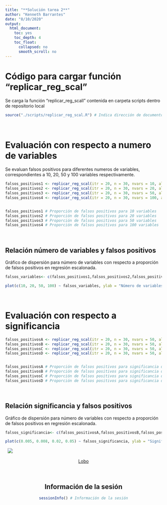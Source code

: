 ```yaml
---
title: "**Solución tarea 2**"
author: "Kenneth Barrantes"
date: "8/10/2020"
output:
  html_document:
    toc: yes
    toc_depth: 4
    toc_float:
      collapsed: no
      smooth_scroll: no
---
```


# Código para cargar función "replicar_reg_scal"


Se carga la función "replicar_reg_scall" contenida en carpeta scripts dentro de repositorio local
```r

source("./scripts/replicar_reg_scal.R") # Indica dirección de documento en formato R que contiene función

```

&nbsp;

# Evaluación con respecto a numero de variables
Se evaluan falsos positivos para diferentes numeros de variables, correspondientes a 10, 20, 50 y 100 variables respectivamente.
```r

falsos_positivos1 <- replicar_reg_scal(itr = 20, n = 30, nvars = 10, alfa = 0.05) # Función para determinar falsos positivos para 10 variables
falsos_positivos2 <- replicar_reg_scal(itr = 20, n = 30, nvars = 20, alfa = 0.05) # Función para determinar falsos positivos para 20 variables
falsos_positivos3 <- replicar_reg_scal(itr = 20, n = 30, nvars = 50, alfa = 0.05) # Función para determinar falsos positivos para 50 variables
falsos_positivos4 <- replicar_reg_scal(itr = 20, n = 30, nvars = 100, alfa = 0.05) # Función para determinar falsos positivos para 100 variables


falsos_positivos1 # Proporción de falsos positivos para 10 variables
falsos_positivos2 # Proporción de falsos positivos para 20 variables
falsos_positivos3 # Proporción de falsos positivos para 50 variables
falsos_positivos4 # Proporción de falsos positivos para 100 variables
```

&nbsp;

## Relación número de variables y falsos positivos

Gráfico de dispersión para número de variables con respecto a proporción de falsos positivos en regresión escalonada.

```r
falsos_variables<- c(falsos_positivos1,falsos_positivos2,falsos_positivos3,falsos_positivos4) # Conjunto de proporciones para falsos positivos

plot(c(10, 20, 50, 100) ~ falsos_variables, ylab = "Número de variables", xlab = "Proporción de falsos positivos") # Gráfico dispersión numero de variables con respecto a proporción de falsos positivos
```
&nbsp;

# Evaluación con respecto a significancia

```r

falsos_positivosA <- replicar_reg_scal(itr = 20, n = 30, nvars = 50, alfa = 0.005) # Función para determinar falsos positivos para 10 variables
falsos_positivosB <- replicar_reg_scal(itr = 20, n = 30, nvars = 50, alfa = 0.008) # Función para determinar falsos positivos para 20 variables
falsos_positivosC <- replicar_reg_scal(itr = 20, n = 30, nvars = 50, alfa = 0.02) # Función para determinar falsos positivos para 50 variables
falsos_positivosD <- replicar_reg_scal(itr = 20, n = 30, nvars = 50, alfa = 0.05) # Función para determinar falsos positivos para 100 variables


falsos_positivosA # Proporción de falsos positivos para significancia de 0.005
falsos_positivosB # Proporción de falsos positivos para significancia de 0.008
falsos_positivosC # Proporción de falsos positivos para significancia de 0.02
falsos_positivosD # Proporción de falsos positivos para significancia de 0.05
```


&nbsp;

## Relación  significancia  y falsos positivos

Gráfico de dispersión para número de variables con respecto a proporción de falsos positivos en regresión escalonada.

```r
falsos_significancia<- c(falsos_positivosA,falsos_positivosB,falsos_positivosC,falsos_positivosD) # Conjunto de proporciones para falsos positivos

plot(c(0.005, 0.008, 0.02, 0.05) ~ falsos_significancia, ylab = "Signifiancia", xlab = "Proporción de falsos positivos") # Gráfico para diferentes grados de significancia con respecto a proporción de falsos positivos
```

&nbsp;
![](Lobito.jpg) <center>

[Lobo](https://www.youtube.com/watch?v=IhnOpwOMHgk)

&nbsp;

## Información de la sesión

```r
sessionInfo() # Información de la sesión
```